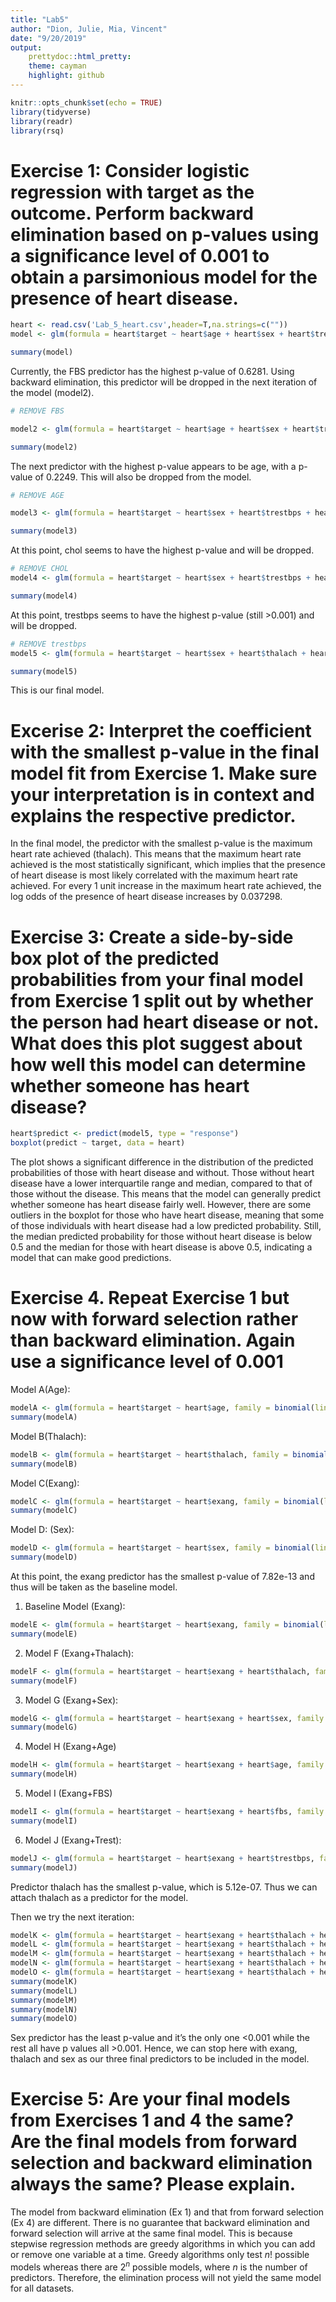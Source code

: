 ```yaml
---
title: "Lab5"
author: "Dion, Julie, Mia, Vincent"
date: "9/20/2019"
output: 
    prettydoc::html_pretty:
    theme: cayman
    highlight: github
---
```


```r
knitr::opts_chunk$set(echo = TRUE)
library(tidyverse)
library(readr)
library(rsq)
```

# Exercise 1: Consider logistic regression with target as the outcome. Perform backward elimination based on p-values using a significance level of 0.001 to obtain a parsimonious model for the presence of heart disease.

```r
heart <- read.csv('Lab_5_heart.csv',header=T,na.strings=c(""))
model <- glm(formula = heart$target ~ heart$age + heart$sex + heart$trestbps + heart$chol + heart$fbs + heart$thalach + heart$exang, family = binomial (link = "logit"))

summary(model)
```
Currently, the FBS predictor has the highest p-value of 0.6281. Using backward elimination, this predictor will be dropped in the next iteration of the model (model2).
```r
# REMOVE FBS

model2 <- glm(formula = heart$target ~ heart$age + heart$sex + heart$trestbps + heart$chol + heart$thalach + heart$exang, family = binomial(link = "logit"))

summary(model2)

```
The next predictor with the highest p-value appears to be age, with a p-value of 0.2249. This will also be dropped from the model. 

```r
# REMOVE AGE

model3 <- glm(formula = heart$target ~ heart$sex + heart$trestbps + heart$chol + heart$thalach + heart$exang, family = binomial(link = "logit"))

summary(model3)

```
At this point, chol seems to have the highest p-value and will be dropped. 

```r
# REMOVE CHOL 
model4 <- glm(formula = heart$target ~ heart$sex + heart$trestbps + heart$thalach + heart$exang, family = binomial(link = "logit"))

summary(model4)
```
At this point, trestbps seems to have the highest p-value (still >0.001) and will be dropped. 

```r
# REMOVE trestbps
model5 <- glm(formula = heart$target ~ heart$sex + heart$thalach + heart$exang, family = binomial(link = "logit"))

summary(model5)

```
This is our final model.

# Excerise 2: Interpret the coefficient with the smallest p-value in the final model fit from Exercise 1. Make sure your interpretation is in context and explains the respective predictor.

In the final model, the predictor with the smallest p-value is the maximum heart rate achieved (thalach). This means that the maximum heart rate achieved is the most statistically significant, which implies that the presence of heart disease is most likely correlated with the maximum heart rate achieved. For every 1 unit increase in the maximum heart rate achieved, the log odds of the presence of heart disease increases by 0.037298.

# Exercise 3: Create a side-by-side box plot of the predicted probabilities from your final model from Exercise 1 split out by whether the person had heart disease or not. What does this plot suggest about how well this model can determine whether someone has heart disease?

```r
heart$predict <- predict(model5, type = "response")
boxplot(predict ~ target, data = heart)
```

The plot shows a significant difference in the distribution of the predicted probabilities of those with heart disease and without. Those without heart disease have a lower interquartile range and median, compared to that of those without the disease. This means that the model can generally predict whether someone has heart disease fairly well. However, there are some outliers in the boxplot for those who have heart disease, meaning that some of those individuals with heart disease had a low predicted probability. Still, the median predicted probability for those without heart disease is below 0.5 and the median for those with heart disease is above 0.5, indicating a model that can make good predictions.

# Exercise 4. Repeat Exercise 1 but now with forward selection rather than backward elimination. Again use a significance level of 0.001

 Model A(Age):
```r
modelA <- glm(formula = heart$target ~ heart$age, family = binomial(link = "logit")) 
summary(modelA)
``` 
Model B(Thalach):

```r
modelB <- glm(formula = heart$target ~ heart$thalach, family = binomial(link = "logit"))
summary(modelB)
``` 

Model C(Exang): 
```r
modelC <- glm(formula = heart$target ~ heart$exang, family = binomial(link = "logit")) 
summary(modelC)
```
Model D: (Sex): 

```r
modelD <- glm(formula = heart$target ~ heart$sex, family = binomial(link = "logit"))
summary(modelD)
```
At this point, the exang predictor has the smallest p-value of 7.82e-13 and thus will be taken as the baseline model.

1. Baseline Model (Exang):

```r
modelE <- glm(formula = heart$target ~ heart$exang, family = binomial(link = "logit"))
summary(modelE)
```

2. Model F (Exang+Thalach):

```r
modelF <- glm(formula = heart$target ~ heart$exang + heart$thalach, family = binomial(link = "logit"))
summary(modelF)
```

3. Model G (Exang+Sex):
```r
modelG <- glm(formula = heart$target ~ heart$exang + heart$sex, family = binomial(link = "logit"))
summary(modelG)
```
4. Model H (Exang+Age)
```r
modelH <- glm(formula = heart$target ~ heart$exang + heart$age, family = binomial(link = "logit"))
summary(modelH)
```
5. Model I (Exang+FBS)
```r
modelI <- glm(formula = heart$target ~ heart$exang + heart$fbs, family = binomial(link = "logit"))
summary(modelI)
```
6. Model J (Exang+Trest):
```r
modelJ <- glm(formula = heart$target ~ heart$exang + heart$trestbps, family = binomial(link = "logit"))
summary(modelJ)
```
Predictor thalach has the smallest p-value, which is 5.12e-07. Thus we can attach thalach as a predictor for the model. 

Then we try the next iteration:

```r
modelK <- glm(formula = heart$target ~ heart$exang + heart$thalach + heart$age, family = binomial(link = "logit"))
modelL <- glm(formula = heart$target ~ heart$exang + heart$thalach + heart$sex, family = binomial(link = "logit"))
modelM <- glm(formula = heart$target ~ heart$exang + heart$thalach + heart$trestbps, family = binomial(link = "logit"))
modelN <- glm(formula = heart$target ~ heart$exang + heart$thalach + heart$chol, family = binomial(link = "logit"))
modelO <- glm(formula = heart$target ~ heart$exang + heart$thalach + heart$fbs, family = binomial(link = "logit"))
summary(modelK)
summary(modelL)
summary(modelM)
summary(modelN)
summary(modelO)
```

Sex predictor has the least p-value and it's the only one <0.001 while the rest all have p values all >0.001. Hence, we can stop here with exang, thalach and sex as our three final predictors to be included in the model.


# Exercise 5: Are your final models from Exercises 1 and 4 the same? Are the final models from forward selection and backward elimination always the same? Please explain.

The model from backward elimination (Ex 1) and that from forward selection (Ex 4) are different. There is no guarantee that backward elimination and forward selection will arrive at the same final model. This is because stepwise regression methods are greedy algorithms in which you can add or remove one variable at a time. Greedy algorithms only test $n!$ possible models whereas there are $2^n$ possible models, where $n$ is the number of predictors. Therefore, the elimination process will not yield the same model for all datasets.

